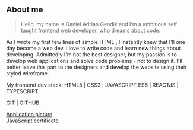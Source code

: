 ## About me

> Hello, my name is Daniel Adrian Gendik and I'm a ambitious self taught frontend web developer, who dreams about code. 

As I wrote my first few lines of simple HTML , I instantly knew that I'll one day become a web dev. I love to write code 
and learn new things about developing. Admittedly I'm not the best designer, but my passion is to develop web applications and solve code problems - not to design it. 
I'll better leave this part to the designers and develop the website using their styled wireframe.

My frontend dev stack:  HTML5 | CSS3 | JAVASCRIPT ES6 | REACTJS | TYPESCRIPT

 GIT | GITHUB

[Application picture](https://i.ibb.co/z51SCwn/Bewerbungsbild.jpg) \
[JavaScript certificate](https://i.ibb.co/1vKTkn3/javascript-certificate-png.png) 